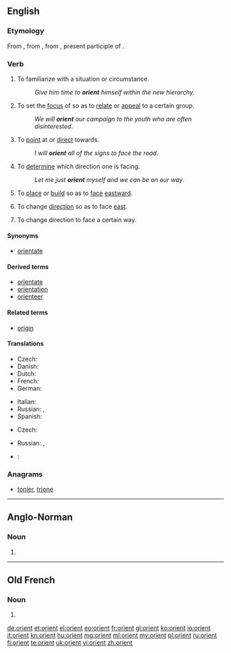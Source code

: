 {{also|Orient}}
==English==

===Etymology===
From {{etyl|enm}} {{term|orient|lang=enm}}, from {{etyl|fro}} {{term|orient|lang=fro}}, from {{etyl|la}} {{term|oriens||rising; as a noun, the quarter where the sun rises, the east, day}}, present participle of {{term|oriri||to rise}}.

===Verb===
{{en-verb}}

# {{transitive}} To familiarize with a situation or circumstance.
#: ''Give him time to '''orient''' himself within the new hierarchy.''
# {{transitive}} To set the [[focus]] of so as to [[relate]] or [[appeal]] to a certain group.
#: ''We will '''orient''' our campaign to the youth who are often disinterested.''
# {{transitive}} To [[point]] at or [[direct]] towards.
#: ''I will '''orient''' all of the signs to face the road.''
# {{transitive}} To [[determine]] which direction one is facing.
#: ''Let me just '''orient''' myself and we can be on our way.''
# {{transitive}} To [[place]] or [[build]] so as to [[face]] [[eastward]].
# {{intransitive}} To change [[direction]] so as to face [[east]].
# {{by extension}} To change direction to face a certain way.

====Synonyms====
* [[orientate]] {{qualifier|UK}}

====Derived terms====
{{der-top|}}
* [[orientate]] {{qualifier|UK}}
* [[orientation]]
* [[orienteer]]
{{der-bottom}}

====Related terms====
{{rel-top|}}
* [[origin]]
{{rel-bottom}}

====Translations====
{{trans-top|to familiarize with a situation or circumstance}}
* Czech: {{t|cs|orientovat|alt=orientovat se}}
* Danish: {{t|da|orientere|alt=orientere sig}}
* Dutch: {{t|nl|oriënteren|alt=zich oriënteren}}
* French: {{t|fr|orienter|alt=s'orienter}}
* German: {{t|de|orientieren|alt=sich orientieren}}
{{trans-mid}}
* Italian: {{t|it|orientarsi}}
* Russian: {{t|ru|ориентироваться|tr=orijentírovatʹsja|sc=Cyrl}} {{impf}}, {{t|ru|сориентироваться|tr=sorijentírovatʹsja|sc=Cyrl}} {{pf}}
* Spanish: {{t|es|orientar|alt=orientarse}}
{{trans-bottom}}

{{trans-top|to set the focus of so as to relate or appeal to a certain group}}
* Czech: {{t-|cs|orientovat}}
{{trans-mid}}
* Russian: {{t|ru|ориентировать|tr=orijentírovatʹ|sc=Cyrl}} {{impf}}, {{t|ru|сориентировать|tr=sorijentírovatʹ|sc=Cyrl}} {{pf}}
{{trans-bottom}}

{{checktrans-top}}
{{trans-mid}}
* {{ttbc|pt}}: {{t+|pt|orientar}}
{{trans-bottom}}

===Anagrams===
* [[tonier#English|tonier]], [[trione#English|trione]]

----

==Anglo-Norman==

===Noun===
{{xno-noun|m|-|orienz}}

# {{alternative form of|oriant|lang=xno}}

----

==Old French==

===Noun===
{{fro-noun|m|-|orienz}}

# {{alternative form of|oriant|lang=fro}}

[[de:orient]]
[[et:orient]]
[[el:orient]]
[[eo:orient]]
[[fr:orient]]
[[gl:orient]]
[[ko:orient]]
[[io:orient]]
[[it:orient]]
[[kn:orient]]
[[hu:orient]]
[[mg:orient]]
[[ml:orient]]
[[my:orient]]
[[pl:orient]]
[[ru:orient]]
[[fi:orient]]
[[te:orient]]
[[uk:orient]]
[[vi:orient]]
[[zh:orient]]